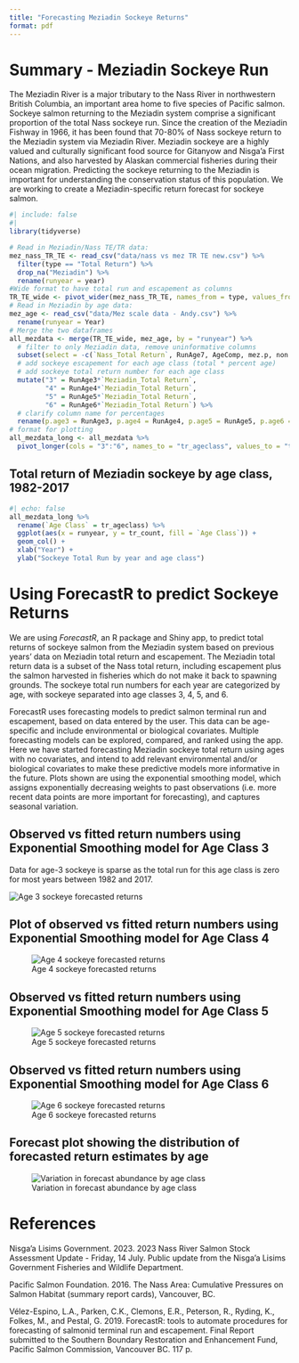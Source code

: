 ```yaml
---
title: "Forecasting Meziadin Sockeye Returns"
format: pdf
---
```


# Summary - Meziadin Sockeye Run

The Meziadin River is a major tributary to the Nass River in northwestern British Columbia, an important area home to five species of Pacific salmon. Sockeye salmon returning to the Meziadin system comprise a significant proportion of the total Nass sockeye run. Since the creation of the Meziadin Fishway in 1966, it has been found that 70-80% of Nass sockeye return to the Meziadin system via Meziadin River. Meziadin sockeye are a highly valued and culturally significant food source for Gitanyow and Nisga'a First Nations, and also harvested by Alaskan commercial fisheries during their ocean migration. Predicting the sockeye returning to the Meziadin is important for understanding the conservation status of this population. We are working to create a Meziadin-specific return forecast for sockeye salmon.

```r
#| include: false
#| 
library(tidyverse)

# Read in Meziadin/Nass TE/TR data:
mez_nass_TR_TE <- read_csv("data/nass vs mez TR TE new.csv") %>%
  filter(type == "Total Return") %>%
  drop_na("Meziadin") %>%
  rename(runyear = year)
#Wide format to have total run and escapement as columns
TR_TE_wide <- pivot_wider(mez_nass_TR_TE, names_from = type, values_from = c(Meziadin, Nass))
# Read in Meziadin by age data:
mez_age <- read_csv("data/Mez scale data - Andy.csv") %>%
  rename(runyear = Year)
# Merge the two dataframes 
all_mezdata <- merge(TR_TE_wide, mez_age, by = "runyear") %>%
  # filter to only Meziadin data, remove uninformative columns
  subset(select = -c(`Nass_Total Return`, RunAge7, AgeComp, mez.p, non.mez)) %>%
  # add sockeye escapement for each age class (total * percent age)
  # add sockeye total return number for each age class
  mutate("3" = RunAge3*`Meziadin_Total Return`,
         "4" = RunAge4*`Meziadin_Total Return`,
         "5" = RunAge5*`Meziadin_Total Return`,
         "6" = RunAge6*`Meziadin_Total Return`) %>%
  # clarify column name for percentages
  rename(p.age3 = RunAge3, p.age4 = RunAge4, p.age5 = RunAge5, p.age6 = RunAge6)
# format for plotting
all_mezdata_long <- all_mezdata %>%
  pivot_longer(cols = "3":"6", names_to = "tr_ageclass", values_to = "tr_count")
```

## Total return of Meziadin sockeye by age class, 1982-2017

```r
#| echo: false
all_mezdata_long %>%
  rename(`Age Class` = tr_ageclass) %>%
  ggplot(aes(x = runyear, y = tr_count, fill = `Age Class`)) +
  geom_col() +
  xlab("Year") +
  ylab("Sockeye Total Run by year and age class")
```

# Using ForecastR to predict Sockeye Returns

We are using *ForecastR*, an R package and Shiny app, to predict total returns of sockeye salmon from the Meziadin system based on previous years' data on Meziadin total return and escapement. The Meziadin total return data is a subset of the Nass total return, including escapement plus the salmon harvested in fisheries which do not make it back to spawning grounds. The sockeye total run numbers for each year are categorized by age, with sockeye separated into age classes 3, 4, 5, and 6.

ForecastR uses forecasting models to predict salmon terminal run and escapement, based on data entered by the user. This data can be age-specific and include environmental or biological covariates. Multiple forecasting models can be explored, compared, and ranked using the app. Here we have started forecasting Meziadin sockeye total return using ages with no covariates, and intend to add relevant environmental and/or biological covariates to make these predictive models more informative in the future. Plots shown are using the exponential smoothing model, which assigns exponentially decreasing weights to past observations (i.e. more recent data points are more important for forecasting), and captures seasonal variation.

## Observed vs fitted return numbers using Exponential Smoothing model for Age Class 3

Data for age-3 sockeye is sparse as the total run for this age class is zero for most years between 1982 and 2017.

![Age 3 sockeye forecasted returns](age3_es.png)\

## Plot of observed vs fitted return numbers using Exponential Smoothing model for Age Class 4

![Age 4 sockeye forecasted returns](age4_es.png)

## Observed vs fitted return numbers using Exponential Smoothing model for Age Class 5

![Age 5 sockeye forecasted returns](age5_es.png)

## Observed vs fitted return numbers using Exponential Smoothing model for Age Class 6

![Age 6 sockeye forecasted returns](age6_es.png)

## Forecast plot showing the distribution of forecasted return estimates by age

![Variation in forecast abundance by age class](forecastplot.png)

# References

Nisga'a Lisims Government. 2023. 2023 Nass River Salmon Stock Assessment Update - Friday, 14 July. Public update from the Nisga'a Lisims Government Fisheries and Wildlife Department.

Pacific Salmon Foundation. 2016. The Nass Area: Cumulative Pressures on Salmon Habitat (summary report cards), Vancouver, BC.

Vélez-Espino, L.A., Parken, C.K., Clemons, E.R., Peterson, R., Ryding, K., Folkes, M., and Pestal, G. 2019. ForecastR: tools to automate procedures for forecasting of salmonid terminal run and escapement. Final Report submitted to the Southern Boundary Restoration and Enhancement Fund, Pacific Salmon Commission, Vancouver BC. 117 p.
